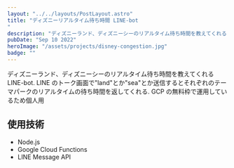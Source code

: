 ```yaml
---
layout: "../../layouts/PostLayout.astro"
title: "ディズニーリアルタイム待ち時間 LINE-bot
"
description: "ディズニーランド、ディズニーシーのリアルタイム待ち時間を教えてくれる LINE-bot."
pubDate: "Sep 10 2022"
heroImage: "/assets/projects/disney-congestion.jpg"
badge: ""
---
```


ディズニーランド、ディズニーシーのリアルタイム待ち時間を教えてくれる LINE-bot. LINE のトーク画面で"land"とか"sea"とか送信するとそれぞれのテーマパークのリアルタイムの待ち時間を返してくれる. GCP の無料枠で運用しているため個人用

## 使用技術

- Node.js
- Google Cloud Functions
- LINE Message API
